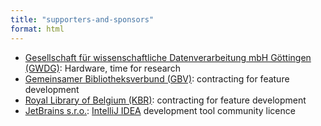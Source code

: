 ```yaml
---
title: "supporters-and-sponsors"
format: html
---
```


* [Gesellschaft für wissenschaftliche Datenverarbeitung mbH Göttingen (GWDG)](https://gwdg.de): Hardware, time for research
* [Gemeinsamer Bibliotheksverbund (GBV)](https://www.gbv.de/informationen/Verbund/): contracting for feature development
* [Royal Library of Belgium (KBR)](https://kbr.be/): contracting for feature development
* [JetBrains s.r.o.](https://www.jetbrains.com/idea/): [IntelliJ IDEA](https://www.jetbrains.com/idea/) development tool community licence
